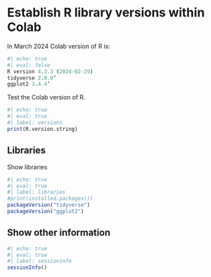 
# Establish R library versions within Colab

In March 2024 Colab version of R is:

```r
#| echo: true
#| eval: false
R version 4.3.3 (2024-02-29)
tidyverse 2.0.0’
ggplot2 3.4.4’
```

Test the Colab version of R.

```r
#| echo: true
#| eval: true
#| label: versions
print(R.version.string)
```

## Libraries

Show libraries

```r
#| echo: true
#| eval: true
#| label: libraries
#print(installed.packages())
packageVersion("tidyverse")
packageVersion("ggplot2")
```

## Show other information

```r
#| echo: true
#| eval: true
#| label: sessioninfo
sessionInfo()
```
